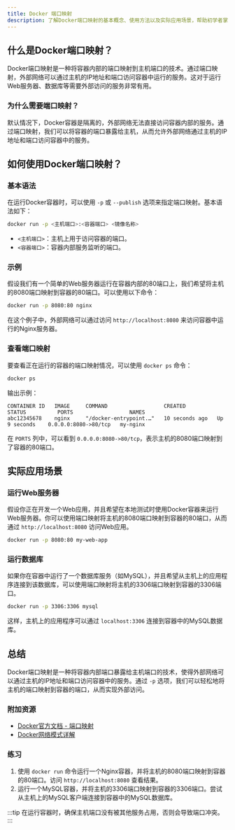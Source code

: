 ```yaml
---
title: Docker 端口映射
description: 了解Docker端口映射的基本概念、使用方法以及实际应用场景，帮助初学者掌握如何将容器端口映射到主机端口。
---
```


## 什么是Docker端口映射？

Docker端口映射是一种将容器内部的端口映射到主机端口的技术。通过端口映射，外部网络可以通过主机的IP地址和端口访问容器中运行的服务。这对于运行Web服务器、数据库等需要外部访问的服务非常有用。

### 为什么需要端口映射？

默认情况下，Docker容器是隔离的，外部网络无法直接访问容器内部的服务。通过端口映射，我们可以将容器的端口暴露给主机，从而允许外部网络通过主机的IP地址和端口访问容器中的服务。

## 如何使用Docker端口映射？

### 基本语法

在运行Docker容器时，可以使用 `-p` 或 `--publish` 选项来指定端口映射。基本语法如下：

```bash
docker run -p <主机端口>:<容器端口> <镜像名称>
```

- `<主机端口>`：主机上用于访问容器的端口。
- `<容器端口>`：容器内部服务监听的端口。

### 示例

假设我们有一个简单的Web服务器运行在容器内部的80端口上，我们希望将主机的8080端口映射到容器的80端口。可以使用以下命令：

```bash
docker run -p 8080:80 nginx
```

在这个例子中，外部网络可以通过访问 `http://localhost:8080` 来访问容器中运行的Nginx服务器。

### 查看端口映射

要查看正在运行的容器的端口映射情况，可以使用 `docker ps` 命令：

```bash
docker ps
```

输出示例：

```plaintext
CONTAINER ID   IMAGE     COMMAND                  CREATED          STATUS          PORTS                  NAMES
abc12345678    nginx     "/docker-entrypoint.…"   10 seconds ago   Up 9 seconds    0.0.0.0:8080->80/tcp   my-nginx
```

在 `PORTS` 列中，可以看到 `0.0.0.0:8080->80/tcp`，表示主机的8080端口映射到了容器的80端口。

## 实际应用场景

### 运行Web服务器

假设你正在开发一个Web应用，并且希望在本地测试时使用Docker容器来运行Web服务器。你可以使用端口映射将主机的8080端口映射到容器的80端口，从而通过 `http://localhost:8080` 访问Web应用。

```bash
docker run -p 8080:80 my-web-app
```

### 运行数据库

如果你在容器中运行了一个数据库服务（如MySQL），并且希望从主机上的应用程序连接到该数据库，可以使用端口映射将主机的3306端口映射到容器的3306端口。

```bash
docker run -p 3306:3306 mysql
```

这样，主机上的应用程序可以通过 `localhost:3306` 连接到容器中的MySQL数据库。

## 总结

Docker端口映射是一种将容器内部端口暴露给主机端口的技术，使得外部网络可以通过主机的IP地址和端口访问容器中的服务。通过 `-p` 选项，我们可以轻松地将主机的端口映射到容器的端口，从而实现外部访问。

### 附加资源

- [Docker官方文档 - 端口映射](https://docs.docker.com/config/containers/container-networking/#published-ports)
- [Docker网络模式详解](https://docs.docker.com/network/)

### 练习

1. 使用 `docker run` 命令运行一个Nginx容器，并将主机的8080端口映射到容器的80端口。访问 `http://localhost:8080` 查看结果。
2. 运行一个MySQL容器，并将主机的3306端口映射到容器的3306端口。尝试从主机上的MySQL客户端连接到容器中的MySQL数据库。

:::tip
在运行容器时，确保主机端口没有被其他服务占用，否则会导致端口冲突。
:::
